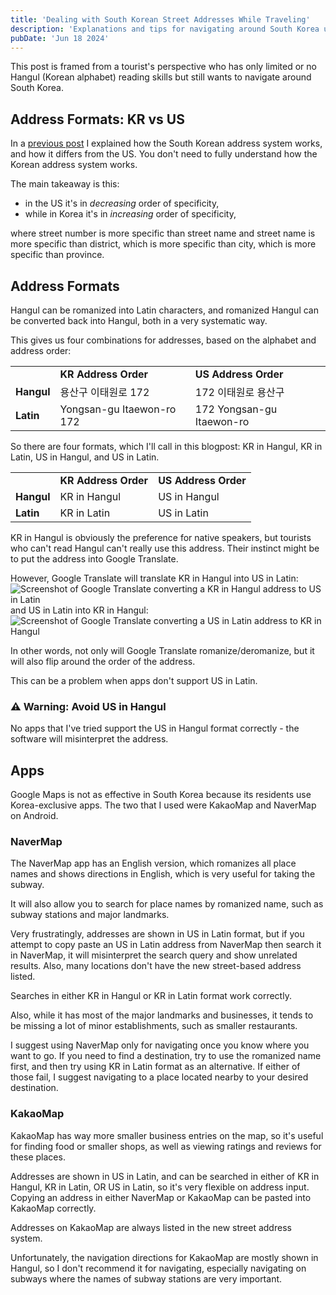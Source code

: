 ```yaml
---
title: 'Dealing with South Korean Street Addresses While Traveling'
description: 'Explanations and tips for navigating around South Korea using map apps on your phone'
pubDate: 'Jun 18 2024'
---
```



This post is framed from a tourist's perspective who has only limited or no Hangul (Korean alphabet) reading skills but still wants to navigate around South Korea.

## Address Formats: KR vs US
In a [previous post](../korean-addresses-explained) I explained how the South Korean address system works, and how it differs from the US.
You don't need to fully understand how the Korean address system works.

The main takeaway is this:
- in the US it's in *decreasing* order of specificity,
- while in Korea it's in *increasing* order of specificity,

where street number is more specific than street name and street name is more specific than district, which is more specific than city, which is more specific than province.

## Address Formats
Hangul can be romanized into Latin characters, and romanized Hangul can be converted back into Hangul, both in a very systematic way.

This gives us four combinations for addresses, based on the alphabet and address order:

| |  |  |
| -------- | ------- | ------- |
| | **KR Address Order** | **US Address Order** |
| **Hangul** | 용산구 이태원로 172 | 172 이태원로 용산구 |
| **Latin** | Yongsan-gu Itaewon-ro 172 | 172 Yongsan-gu Itaewon-ro |

So there are four formats, which I'll call in this blogpost: KR in Hangul, KR in Latin, US in Hangul, and US in Latin.

| |  |  |
| -------- | ------- | ------- |
| | **KR Address Order** | **US Address Order** |
| **Hangul** | KR in Hangul | US in Hangul |
| **Latin** | KR in Latin | US in Latin |

KR in Hangul is obviously the preference for native speakers, but tourists who can't read Hangul can't really use this address.
Their instinct might be to put the address into Google Translate.

However, Google Translate will translate KR in Hangul into US in Latin:
<Image loading='lazy' src={img1} alt="Screenshot of Google Translate converting a KR in Hangul address to US in Latin" />
and US in Latin into KR in Hangul:
<Image loading='lazy' src={img2} alt="Screenshot of Google Translate converting a US in Latin address to KR in Hangul" />

In other words, not only will Google Translate romanize/deromanize, but it will also flip around the order of the address.

This can be a problem when apps don't support US in Latin.

### ⚠️ Warning: Avoid US in Hangul
No apps that I've tried support the US in Hangul format correctly - the software will misinterpret the address.

## Apps
Google Maps is not as effective in South Korea because its residents use Korea-exclusive apps. The two that I used were KakaoMap and NaverMap on Android.

### NaverMap
The NaverMap app has an English version, which romanizes all place names and shows directions in English, which is very useful for taking the subway.

It will also allow you to search for place names by romanized name, such as subway stations and major landmarks.

Very frustratingly, addresses are shown in US in Latin format, but if you attempt to copy paste an US in Latin address from NaverMap then search it in NaverMap,
it will misinterpret the search query and show unrelated results. Also, many locations don't have the new street-based address listed.

Searches in either KR in Hangul or KR in Latin format work correctly.

Also, while it has most of the major landmarks and businesses, it tends to be missing a lot of minor establishments, such as smaller restaurants.

I suggest using NaverMap only for navigating once you know where you want to go.
If you need to find a destination, try to use the romanized name first, and then try using KR in Latin format as an alternative.
If either of those fail, I suggest navigating to a place located nearby to your desired destination.

### KakaoMap
KakaoMap has way more smaller business entries on the map, so it's useful for finding food or smaller shops, as well as viewing ratings and reviews for these places.

Addresses are shown in US in Latin, and can be searched in either of KR in Hangul, KR in Latin, OR US in Latin, so it's very flexible on address input.
Copying an address in either NaverMap or KakaoMap can be pasted into KakaoMap correctly.

Addresses on KakaoMap are always listed in the new street address system.

Unfortunately, the navigation directions for KakaoMap are mostly shown in Hangul, so I don't recommend it for navigating,
especially navigating on subways where the names of subway stations are very important.
